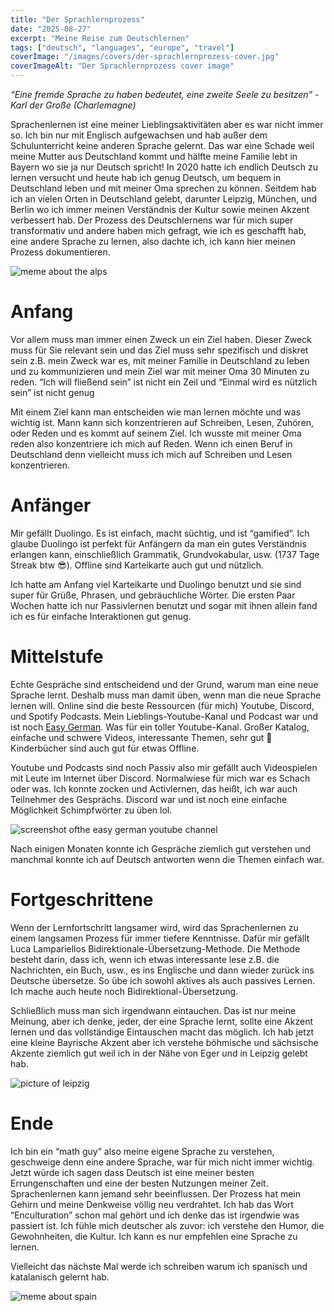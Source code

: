 ```yaml
---
title: "Der Sprachlernprozess"
date: "2025-08-27"
excerpt: "Meine Reise zum Deutschlernen"
tags: ["deutsch", "languages", "europe", "travel"]
coverImage: "/images/covers/der-sprachlernprozess-cover.jpg"
coverImageAlt: "Der Sprachlernprozess cover image"
---
```


*“Eine fremde Sprache zu haben bedeutet, eine zweite Seele zu besitzen” - Karl der Große (Charlemagne)*

Sprachenlernen ist eine meiner Lieblingsaktivitäten aber es war nicht immer so. Ich bin nur mit Englisch aufgewachsen und hab außer dem Schulunterricht keine anderen Sprache gelernt. Das war eine Schade weil meine Mutter aus Deutschland kommt und hälfte meine Familie lebt in Bayern wo sie ja nur Deutsch spricht! In 2020 hatte ich endlich Deutsch zu lernen versucht und heute hab ich genug Deutsch, um bequem in Deutschland leben und mit meiner Oma sprechen zu können. Seitdem hab ich an vielen Orten in Deutschland gelebt, darunter Leipzig, München, und Berlin wo ich immer meinen Verständnis der Kultur sowie meinen Akzent verbessert hab. Der Prozess des Deutschlernens war für mich super transformativ und andere haben mich gefragt, wie ich es geschafft hab, eine andere Sprache zu lernen, also dachte ich, ich kann hier meinen Prozess dokumentieren.

![meme about the alps](/images/posts/der-sprachlernprozess-image-3.png)

# Anfang

Vor allem muss man immer einen Zweck un ein Ziel haben. Dieser Zweck muss für Sie relevant sein und das Ziel muss sehr spezifisch und diskret sein z.B. mein Zweck war es, mit meiner Familie in Deutschland zu leben und zu kommunizieren und mein Ziel war mit meiner Oma 30 Minuten zu reden. “Ich will fließend sein” ist nicht ein Zeil und “Einmal wird es nützlich sein” ist nicht genug

Mit einem Ziel kann man entscheiden wie man lernen möchte und was wichtig ist. Mann kann sich konzentrieren auf Schreiben, Lesen, Zuhören, oder Reden und es kommt auf seinem Ziel. Ich wusste mit meiner Oma reden also konzentriere ich mich auf Reden. Wenn ich einen Beruf in Deutschland denn vielleicht muss ich mich auf Schreiben und Lesen konzentrieren.

# Anfänger

Mir gefällt Duolingo. Es ist einfach, macht süchtig, und ist “gamified”. Ich glaube Duolingo ist perfekt für Anfängern da man ein gutes Verständnis erlangen kann, einschließlich Grammatik, Grundvokabular, usw. (1737 Tage Streak btw 😎). Offline sind Karteikarte auch gut und nützlich.

Ich hatte am Anfang viel Karteikarte und Duolingo benutzt und sie sind super für Grüße, Phrasen, und gebräuchliche Wörter. Die ersten Paar Wochen hatte ich nur Passivlernen benutzt und sogar mit ihnen allein fand ich es für einfache Interaktionen gut genug.

# Mittelstufe

Echte Gespräche sind entscheidend und der Grund, warum man eine neue Sprache lernt. Deshalb muss man damit üben, wenn man die neue Sprache lernen will. Online sind die beste Ressourcen (für mich) Youtube, Discord, und Spotify Podcasts. Mein Lieblings-Youtube-Kanal und Podcast war und ist noch [Easy German](https://www.youtube.com/@EasyGerman). Was für ein toller Youtube-Kanal. Großer Katalog, einfache und schwere Videos, interessante Themen, sehr gut 🤌 Kinderbücher sind auch gut für etwas Offline.

Youtube und Podcasts sind noch Passiv also mir gefällt auch Videospielen mit Leute im Internet über Discord. Normalwiese für mich war es Schach oder was. Ich konnte zocken und Activlernen, das heißt, ich war auch Teilnehmer des Gesprächs. Discord war und ist noch eine einfache Möglichkeit Schimpfwörter zu üben lol.

![screenshot ofthe easy german youtube channel](/images/posts/der-sprachlernprozess-image-4.png)

Nach einigen Monaten konnte ich Gespräche ziemlich gut verstehen und manchmal konnte ich auf Deutsch antworten wenn die Themen einfach war.

# Fortgeschrittene

Wenn der Lernfortschritt langsamer wird, wird das Sprachenlernen zu einem langsamen Prozess für immer tiefere Kenntnisse. Dafür mir gefällt Luca Lampariellos Bidirektionale-Übersetzung-Methode. Die Methode besteht darin, dass ich, wenn ich etwas interessante lese z.B. die Nachrichten, ein Buch, usw., es ins Englische und dann wieder zurück ins Deutsche übersetze. So übe ich sowohl aktives als auch passives Lernen. Ich mache auch heute noch Bidirektional-Übersetzung.

<YouTube url="https://www.youtube.com/watch?v=oOT0Upi-Mn8" />

Schließlich muss man sich irgendwann eintauchen. Das ist nur meine Meinung, aber ich denke, jeder, der eine Sprache lernt, sollte eine Akzent lernen und das vollständige Eintauschen macht das möglich. Ich hab jetzt eine kleine Bayrische Akzent aber ich verstehe böhmische und sächsische Akzente ziemlich gut weil ich in der Nähe von Eger und in Leipzig gelebt hab.

![picture of leipzig](/images/posts/der-sprachlernprozess-image-5.png)

# Ende

Ich bin ein “math guy” also meine eigene Sprache zu verstehen, geschweige denn eine andere Sprache, war für mich nicht immer wichtig. Jetzt würde ich sagen dass Deutsch ist eine meiner besten Errungenschaften und eine der besten Nutzungen meiner Zeit. Sprachenlernen kann jemand sehr beeinflussen. Der Prozess hat mein Gehirn und meine Denkweise völlig neu verdrahtet. Ich hab das Wort “Enculturation” schon mal gehört und ich denke das ist irgendwie was passiert ist. Ich fühle mich deutscher als zuvor: ich verstehe den Humor, die Gewohnheiten, die Kultur. Ich kann es nur empfehlen eine Sprache zu lernen.

Vielleicht das nächste Mal werde ich schreiben warum ich spanisch und katalanisch gelernt hab.

![meme about spain](/images/posts/der-sprachlernprozess-image-6.png)
